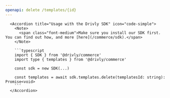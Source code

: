 ```yaml
---
openapi: delete /templates/{id}
---
```


      <Accordion title="Usage with the Drivly SDK" icon="code-simple">
        <Note>
          <span class="font-medium">Make sure you install our SDK first. You can find out how, and more [here](/commerce/sdk).</span>
        </Note>

        ```typescript
        import { SDK } from '@drivly/commerce'
        import type { templates } from '@drivly/commerce'

        const sdk = new SDK(...)

        const templates = await sdk.templates.delete(templatesId: string): Promise<void>
        ```
      </Accordion>
